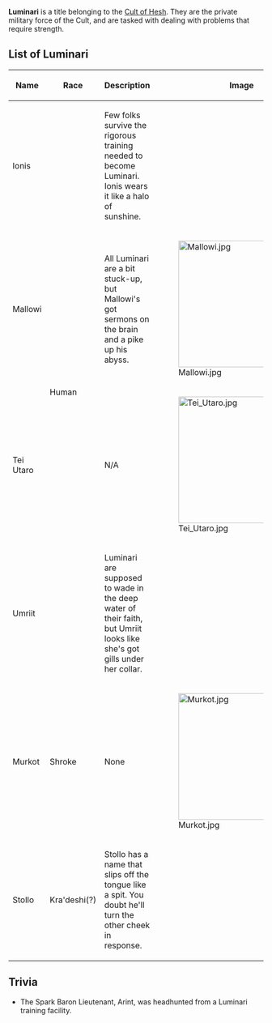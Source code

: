 {{Stub}}

'''Luminari''' is a title belonging to the [[Cult of Hesh|Cult of Hesh]]. They are the private military force of the Cult, and are tasked with dealing with problems that require strength.

== List of Luminari ==
{| class="wikitable"
|+
!Name
!Race
!Description
!Image
|-
|Ionis
| rowspan="4" |Human
|Few folks survive the rigorous training needed to become Luminari. Ionis wears it like a halo of sunshine.
|
|-
|Mallowi
|All Luminari are a bit stuck-up, but Mallowi's got sermons on the brain and a pike up his abyss.
|[[File:Mallowi.jpg|250px]]
|-
|Tei Utaro
|N/A
|[[File:Tei Utaro.jpg|250px]]
|-
|Umriit
|Luminari are supposed to wade in the deep water of their faith, but Umriit looks like she's got gills under her collar.
|
|-
|Murkot
|Shroke
|None
|[[File:Murkot.jpg|250px]]
|-
|Stollo
|Kra'deshi(?)
|Stollo has a name that slips off the tongue like a spit. You doubt he'll turn the other cheek in response.
|
|}

==Trivia==
*The Spark Baron Lieutenant, Arint, was headhunted from a Luminari training facility.